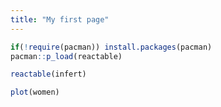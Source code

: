 ```yaml
---
title: "My first page"
---
```


```r
if(!require(pacman)) install.packages(pacman)
pacman::p_load(reactable)
```

```r
reactable(infert)
```

```r
plot(women)
```

